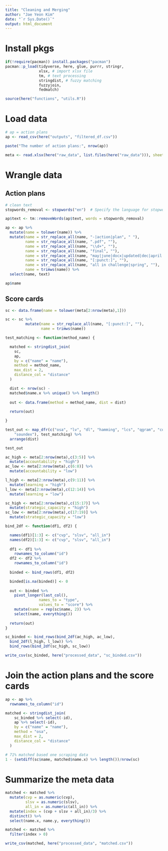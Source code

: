 ```yaml
---
title: "Cleaning and Merging"
author: "Jae Yeon Kim"
date: "`r Sys.Date()`"
output: html_document
---
```


# Install pkgs 

```r
if(!require(pacman)) install.packages("pacman")
pacman::p_load(tidyverse, here, glue, purrr, stringr, 
               xlsx, # import xlsx file  
               tm, # text processing
               stringdist, # fuzzy matching
               fuzzyjoin,
               fedmatch)

source(here("functions", "utils.R"))
```

# Load data 

```r
# ap = action plans
ap <- read_csv(here("outputs", "filtered_df.csv"))

paste("The number of action plans:", nrow(ap))

meta <- read.xlsx(here("raw_data", list.files(here("raw_data"))), sheetIndex = 1)
```

# Wrangle data 

## Action plans 

```r
# clean text
stopwords_removal <- stopwords("en")  # Specify the language for stopwords (e.g., "en" for English)

ap$text <- tm::removeWords(ap$text, words = stopwords_removal)
```

```r
ap <- ap %>%
  mutate(name = tolower(name)) %>%
  mutate(name = str_replace_all(name, "-|action|plan", " "),
         name = str_replace_all(name, ".pdf", ""),
         name = str_replace_all(name, "\\d+", ""), 
         name = str_replace_all(name, "final", ""),
         name = str_replace_all(name, "may|june|docx|updated|dec|april|vfc|draft|update|revised|revise|jan|july|aug|mar", ""),
         name = str_replace_all(name, "[:punct:]", ""),
         name = str_replace_all(name, "all in challenge|spring", ""),
         name = trimws(name)) %>%
  select(name, text) 

ap$name
```

## Score cards 

```r
sc <- data.frame(name = tolower(meta[2:nrow(meta),1]))

sc <- sc %>%
         mutate(name = str_replace_all(name, "[:punct:]", ""),
                name = trimws(name)) 

test_matching <- function(method_name) {

  matched <- stringdist_join(
    sc, 
    ap,
    by = c("name" = "name"),
    method = method_name,
    max_dist = 2,
    distance_col = "distance"
  ) 

  dist <- nrow(sc) -
  matched$name.x %>% unique() %>% length()
  
  out <- data.frame(method = method_name, dist = dist)
  
  return(out)

}

test_out <- map_dfr(c("osa", "lv", "dl", "hamming", "lcs", "qgram", "cosine", "jaccard", "jw",
    "soundex"), test_matching) %>%
  arrange(dist)

test_out
```

```R
ac_high <- meta[2:nrow(meta),c(3:5)] %>%
  mutate(accountability = "high") 
ac_low <- meta[2:nrow(meta),c(6:8)] %>%
  mutate(accountability = "low")

l_high <- meta[2:nrow(meta),c(9:11)] %>%
  mutate(learning = "high")
l_low <- meta[2:nrow(meta),c(12:14)] %>%
  mutate(learning = "low")

sc_high <- meta[2:nrow(meta),c(15:17)] %>%
  mutate(strategic_capacity = "high")
sc_low <- meta[2:nrow(meta),c(17:19)] %>%
  mutate(strategic_capacity = "low")
```

```r
bind_2df <- function(df1, df2) {

  names(df1)[1:3] <- c("cvp", "slsv", "all_in")
  names(df2)[1:3] <- c("cvp", "slsv", "all_in")
  
  df1 <- df1 %>%
    rownames_to_column("id")
  df2 <- df2 %>%
    rownames_to_column("id")
  
  binded <- bind_rows(df1, df2)

  binded[is.na(binded)] <- 0
  
  out <- binded %>%
    pivot_longer(last_col(),
               names_to = "type",
               values_to = "score") %>%
    mutate(name = rep(sc$name, 2)) %>%
    select(name, everything()) 
  
  return(out)
}
```

```r
sc_binded <- bind_rows(bind_2df(ac_high, ac_low),
  bind_2df(l_high, l_low)) %>%
  bind_rows(bind_2df(sc_high, sc_low))

write_csv(sc_binded, here("processed_data", "sc_binded.csv"))
```

# Join the action plans and the score cards

```r
ap <- ap %>%
  rownames_to_column("id")
```

```r
matched <- stringdist_join(
    sc_binded %>% select(-id), 
    ap %>% select(-id),
    by = c("name" = "name"),
    method = "osa",
    max_dist = 2,
    distance_col = "distance"
  )
```

```r
# 71% matched based one scraping data 
1 - (setdiff(sc$name, matched$name.x) %>% length())/nrow(sc)
```

# Summarize the meta data 

```r
matched <- matched %>%
  mutate(cvp = as.numeric(cvp),
         slsv = as.numeric(slsv),
         all_in = as.numeric(all_in)) %>%
  mutate(index = (cvp + slsv + all_in)/3) %>%
  distinct() %>%
  select(name.x, name.y, everything())

matched <- matched %>%
  filter(index > 0)
```

```r
write_csv(matched, here("processed_data", "matched.csv"))
```